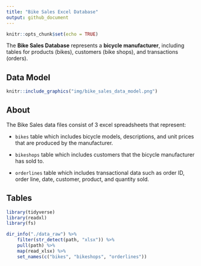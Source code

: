 ```yaml
---
title: "Bike Sales Excel Database"
output: github_document
---
```


```r
knitr::opts_chunk$set(echo = TRUE)
```

The __Bike Sales Database__ represents a __bicycle manufacturer__, including tables for products (bikes), customers (bike shops), and transactions (orders).

## Data Model

```r
knitr::include_graphics("img/bike_sales_data_model.png")
```


## About

The Bike Sales data files consist of 3 excel spreadsheets that represent: 

- `bikes` table which includes bicycle models, descriptions, and unit prices that are produced by the manufacturer.

- `bikeshops` table which includes customers that the bicycle manufacturer has sold to.

- `orderlines` table which includes transactional data such as order ID, order line, date, customer, product, and quantity sold.

## Tables

```r
library(tidyverse)
library(readxl)
library(fs)

dir_info("./data_raw") %>%
    filter(str_detect(path, "xlsx")) %>%
    pull(path) %>%
    map(read_xlsx) %>%
    set_names(c("bikes", "bikeshops", "orderlines"))
```

